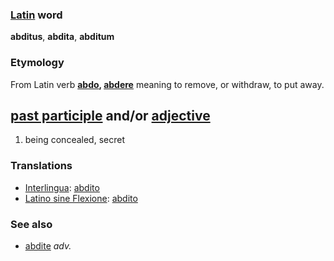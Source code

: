 === [[Latin]] word ===
'''abditus''', '''abdita''', '''abditum'''

=== Etymology ===
From Latin verb '''[[abdo]], [[abdere]]''' meaning to remove, or withdraw, to put away.

== [[past participle]] and/or [[adjective]] ==
#being concealed, secret

=== Translations ===
*[[Interlingua]]: [[abdito]]
*[[Latino sine Flexione]]: [[abdito]]

=== See also ===
*[[abdite]] ''adv.''